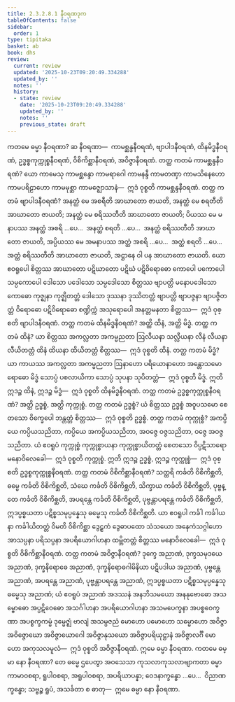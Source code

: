 ```yaml
---
title: 2.3.2.8.1 နီဝရဏဒုက
tableOfContents: false
sidebar:
  order: 1
type: tipitaka
basket: ab
book: dhs
review:
  current: review
  updated: '2025-10-23T09:20:49.334288'
  updated_by: ''
  notes: ''
  history:
  - state: review
    date: '2025-10-23T09:20:49.334288'
    updated_by: ''
    notes: ''
    previous_state: draft
---
```



<ReviewStatus review={frontmatter.review} showDetails={true} />

<HypothesisAnnotation frontmatter={frontmatter} />

<DynamicBreadcrumb />

<Division number="1158" book="dhs" e="ch" v="29" p="232">

<Paragraph number="1852" book="dhs">
ကတမေ ဓမ္မာ နီဝရဏာ? ဆ နီဝရဏာ—  ကာမစ္ဆန္ဒနီဝရဏံ, ဗျာပါဒနီဝရဏံ, ထိနမိဒ္ဓနီဝရဏံ, ဥဒ္ဓစ္စကုက္ကုစ္စနီဝရဏံ, ဝိစိကိစ္ဆာနီဝရဏံ, အဝိဇ္ဇာနီဝရဏံ.
</Paragraph>

</Division>
<Division number="1159" book="dhs" e="ch" v="29" p="232">

<Paragraph number="1853" book="dhs">
တတ္ထ ကတမံ ကာမစ္ဆန္ဒနီဝရဏံ? ယော ကာမေသု ကာမစ္ဆန္ဒော ကာမရာဂေါ ကာမနန္ဒီ ကာမတဏှာ ကာမသိနေဟော ကာမပရိဠာဟော ကာမမုစ္ဆာ ကာမဇ္ဈောသာနံ—  ဣဒံ ဝုစ္စတိ ကာမစ္ဆန္ဒနီဝရဏံ.
</Paragraph>

</Division>
<Division number="1160" book="dhs" e="ch" v="29" p="232">

<Paragraph number="1854" book="dhs">
တတ္ထ ကတမံ ဗျာပါဒနီဝရဏံ? အနတ္ထံ မေ အစရီတိ အာဃာတော ဇာယတိ, အနတ္ထံ မေ စရတီတိ အာဃာတော ဇာယတိ; အနတ္ထံ မေ စရိဿတီတိ အာဃာတော ဇာယတိ; ပိယဿ မေ မနာပဿ အနတ္ထံ အစရိ …ပေ…  အနတ္ထံ စရတိ …ပေ…  အနတ္ထံ စရိဿတီတိ အာဃာတော ဇာယတိ, အပ္ပိယဿ မေ အမနာပဿ အတ္ထံ အစရိ …ပေ…  အတ္ထံ စရတိ …ပေ…  အတ္ထံ စရိဿတီတိ အာဃာတော ဇာယတိ, အဋ္ဌာနေ ဝါ ပန အာဃာတော ဇာယတိ. ယော ဧဝရူပေါ စိတ္တဿ အာဃာတော ပဋိဃာတော ပဋိဃံ ပဋိဝိရောဓော ကောပေါ ပကောပေါ သမ္ပကောပေါ ဒေါသော ပဒေါသော သမ္ပဒေါသော စိတ္တဿ ဗျာပတ္တိ မနောပဒေါသော ကောဓော ကုဇ္ဈနာ ကုဇ္ဈိတတ္တံ ဒေါသော ဒုဿနာ ဒုဿိတတ္တံ ဗျာပတ္တိ ဗျာပဇ္ဇနာ ဗျာပဇ္ဇိတတ္တံ ဝိရောဓော ပဋိဝိရောဓော စဏ္ဍိက္ကံ အသုရောပေါ အနတ္တမနတာ စိတ္တဿ—  ဣဒံ ဝုစ္စတိ ဗျာပါဒနီဝရဏံ.
</Paragraph>

</Division>
<Division number="1161" book="dhs" e="ch" v="29" p="233">

<Paragraph number="1855" book="dhs">
တတ္ထ ကတမံ ထိနမိဒ္ဓနီဝရဏံ? အတ္ထိ ထိနံ, အတ္ထိ မိဒ္ဓံ.
</Paragraph>

</Division>
<Division number="1162" book="dhs" e="ch" v="29" p="233">

<Paragraph number="1856" book="dhs">
တတ္ထ ကတမံ ထိနံ? ယာ စိတ္တဿ အကလ္လတာ အကမ္မညတာ ဩလီယနာ သလ္လီယနာ လီနံ လီယနာ လီယိတတ္တံ ထိနံ ထိယနာ ထိယိတတ္တံ စိတ္တဿ—  ဣဒံ ဝုစ္စတိ ထိနံ.
</Paragraph>

</Division>
<Division number="1163" book="dhs" e="ch" v="29" p="233">

<Paragraph number="1857" book="dhs">
တတ္ထ ကတမံ မိဒ္ဓံ? ယာ ကာယဿ အကလ္လတာ အကမ္မညတာ ဩနာဟော ပရိယောနာဟော အန္တောသမောရောဓော မိဒ္ဓံ သောပ္ပံ ပစလာယိကာ သောပ္ပံ သုပနာ သုပိတတ္တံ—  ဣဒံ ဝုစ္စတိ မိဒ္ဓံ. ဣတိ ဣဒဉ္စ ထိနံ, ဣဒဉ္စ မိဒ္ဓံ—  ဣဒံ ဝုစ္စတိ ထိနမိဒ္ဓနီဝရဏံ.
</Paragraph>

</Division>
<Division number="1164" book="dhs" e="ch" v="29" p="233">

<Paragraph number="1858" book="dhs">
တတ္ထ ကတမံ ဥဒ္ဓစ္စကုက္ကုစ္စနီဝရဏံ? အတ္ထိ ဥဒ္ဓစ္စံ, အတ္ထိ ကုက္ကုစ္စံ.
</Paragraph>

</Division>
<Division number="1165" book="dhs" e="ch" v="29" p="233">

<Paragraph number="1859" book="dhs">
တတ္ထ ကတမံ ဥဒ္ဓစ္စံ? ယံ စိတ္တဿ ဥဒ္ဓစ္စံ အဝူပသမော စေတသော ဝိက္ခေပေါ ဘန္တတ္တံ စိတ္တဿ—  ဣဒံ ဝုစ္စတိ ဥဒ္ဓစ္စံ.
</Paragraph>

</Division>
<Division number="1166" book="dhs" e="ch" v="29" p="233">

<Paragraph number="1860" book="dhs">
တတ္ထ ကတမံ ကုက္ကုစ္စံ? အကပ္ပိယေ ကပ္ပိယသညိတာ, ကပ္ပိယေ အကပ္ပိယသညိတာ, အဝဇ္ဇေ ဝဇ္ဇသညိတာ, ဝဇ္ဇေ အဝဇ္ဇသညိတာ. ယံ ဧဝရူပံ ကုက္ကုစ္စံ ကုက္ကုစ္စာယနာ ကုက္ကုစ္စာယိတတ္တံ စေတသော ဝိပ္ပဋိသာရော မနောဝိလေခေါ—  ဣဒံ ဝုစ္စတိ ကုက္ကုစ္စံ. ဣတိ ဣဒဉ္စ ဥဒ္ဓစ္စံ, ဣဒဉ္စ ကုက္ကုစ္စံ—  ဣဒံ ဝုစ္စတိ ဥဒ္ဓစ္စကုက္ကုစ္စနီဝရဏံ.
</Paragraph>

</Division>
<Division number="1167" book="dhs" e="ch" v="29" p="233">

<Paragraph number="1861" book="dhs">
တတ္ထ ကတမံ ဝိစိကိစ္ဆာနီဝရဏံ? သတ္ထရိ ကင်္ခတိ ဝိစိကိစ္ဆတိ, ဓမ္မေ ကင်္ခတိ ဝိစိကိစ္ဆတိ, သံဃေ ကင်္ခတိ ဝိစိကိစ္ဆတိ, သိက္ခာယ ကင်္ခတိ ဝိစိကိစ္ဆတိ, ပုဗ္ဗန္တေ ကင်္ခတိ ဝိစိကိစ္ဆတိ, အပရန္တေ ကင်္ခတိ ဝိစိကိစ္ဆတိ, ပုဗ္ဗန္တာပရန္တေ ကင်္ခတိ ဝိစိကိစ္ဆတိ, ဣဒပ္ပစ္စယတာ ပဋိစ္စသမုပ္ပန္နေသု ဓမ္မေသု ကင်္ခတိ ဝိစိကိစ္ဆတိ. ယာ ဧဝရူပါ ကင်္ခါ ကင်္ခါယနာ ကင်္ခါယိတတ္တံ ဝိမတိ ဝိစိကိစ္ဆာ ဒွေဠှကံ ဒွေဓာပထော သံသယော အနေကံသဂ္ဂါဟော အာသပ္ပနာ ပရိသပ္ပနာ အပရိယောဂါဟနာ ထမ္ဘိတတ္တံ စိတ္တဿ မနောဝိလေခေါ—  ဣဒံ ဝုစ္စတိ ဝိစိကိစ္ဆာနီဝရဏံ.
</Paragraph>

</Division>
<Division number="1168" book="dhs" e="ch" v="29" p="234">

<Paragraph number="1862" book="dhs">
တတ္ထ ကတမံ အဝိဇ္ဇာနီဝရဏံ? ဒုက္ခေ အညာဏံ, ဒုက္ခသမုဒယေ အညာဏံ, ဒုက္ခနိရောဓေ အညာဏံ, ဒုက္ခနိရောဓဂါမိနိယာ ပဋိပဒါယ အညာဏံ, ပုဗ္ဗန္တေ အညာဏံ, အပရန္တေ အညာဏံ, ပုဗ္ဗန္တာပရန္တေ အညာဏံ, ဣဒပ္ပစ္စယတာ ပဋိစ္စသမုပ္ပန္နေသု ဓမ္မေသု အညာဏံ; ယံ ဧဝရူပံ အညာဏံ အဒဿနံ အနဘိသမယော အနနုဗောဓော အသမ္ဗောဓော အပ္ပဋိဝေဓော အသင်္ဂါဟနာ အပရိယောဂါဟနာ အသမပေက္ခနာ အပစ္စဝေက္ခဏာ အပစ္စက္ခကမ္မံ ဒုမ္မေဇ္ဈံ ဗာလျံ အသမ္ပဇညံ မောဟော ပမောဟော သမ္မောဟော အဝိဇ္ဇာ အဝိဇ္ဇောဃော အဝိဇ္ဇာယောဂေါ အဝိဇ္ဇာနုသယော အဝိဇ္ဇာပရိယုဋ္ဌာနံ အဝိဇ္ဇာလင်္ဂီ မောဟော အကုသလမူလံ—  ဣဒံ ဝုစ္စတိ အဝိဇ္ဇာနီဝရဏံ.
</Paragraph>

<Paragraph number="1863" book="dhs">
ဣမေ ဓမ္မာ နီဝရဏာ.
</Paragraph>

</Division>
<Division number="1169" book="dhs" e="ch" v="29" p="234">

<Paragraph number="1864" book="dhs">
ကတမေ ဓမ္မာ နော နီဝရဏာ? တေ ဓမ္မေ ဌပေတွာ အဝသေသာ ကုသလာကုသလာဗျာကတာ ဓမ္မာ ကာမာဝစရာ, ရူပါဝစရာ, အရူပါဝစရာ, အပရိယာပန္နာ; ဝေဒနာက္ခန္ဓော …ပေ…  ဝိညာဏက္ခန္ဓော; သဗ္ဗဉ္စ ရူပံ, အသင်္ခတာ စ ဓာတု—  ဣမေ ဓမ္မာ နော နီဝရဏာ.
</Paragraph>
</Division>